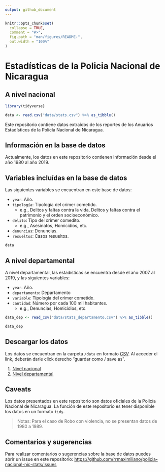 ```yaml
---
output: github_document
---
```


<!-- README.md is generated from README.Rmd. Please edit that file -->

```r
knitr::opts_chunk$set(
  collapse = TRUE,
  comment = "#>",
  fig.path = "man/figures/README-",
  out.width = "100%"
)
```

# Estadísticas de la Policia Nacional de Nicaragua

## A nivel nacional

```r
library(tidyverse)

data <- read.csv("data/stats.csv") %>% as_tibble()
```

Este repositorio contiene datos extraídos de los reportes de los Anuarios Estadísticos de la Policía Nacional de Nicaragua. 

## Información en la base de datos

Actualmente, los datos en este repositorio contienen información desde el año 1980 al año 2019.

## Variables incluídas en la base de datos

Las siguientes variables se encuentran en este base de datos: 

* `year`: Año.
* `tipología`: Tipología del crimer cometido. 
  * e.g., Delitos y faltas contra la vida, Delitos y faltas contra el patrimonio y el orden socioeconómico.
* `delito`: Tipo del crimer comedito. 
  * e.g., Asesinatos, Homicidios, etc.
* `denuncias`: Denuncias.
* `resueltos`: Casos resueltos.

```r
data
```

## A nivel departamental

A nivel departamental, las estadísticas se encuentra desde el año 2007 al 2019, y las siguientes variables: 

* `year`: Año.
* `departamento`: Departamento
* `variable`: Tipología del crimer cometido. 
* `cantidad`: Número por cada 100 mil habitantes. 
  * e.g., Denuncias, Homicidios, etc.

```r
data_dep <- read_csv("data/stats_departamento.csv") %>% as_tibble()
```

```r
data_dep
```

## Descargar los datos

Los datos se encuentran en la carpeta `/data` en formato [CSV](https://github.com/RRMaximiliano/policia-nacional-nic-stats/tree/master/data). Al acceder el link, deberán darle click derecho "guardar como / save as".

1. [Nivel nacional](https://raw.githubusercontent.com/RRMaximiliano/policia-nacional-nic-stats/master/data/stats.csv)
2. [Nivel departamental](https://raw.githubusercontent.com/RRMaximiliano/policia-nacional-nic-stats/master/data/stats_departamento.csv)

## Caveats

Los datos presentados en este repositorio son datos oficiales de la Policía Nacional de Nicaragua. La función de este repositorio es tener disponible los datos en un formato `tidy`. 

> Notas: Para el caso de Robo con violencia, no se presentan datos de 1980 a 1989.

## Comentarios y sugerencias

Para realizar comentarios o sugerencias sobre la base de datos puedes abrir un issue en este repositorio: [https://github.com/rrmaximiliano/policia-nacional-nic-stats/issues](https://github.com/rrmaximiliano/policia-nacional-nic-stats/issues)
